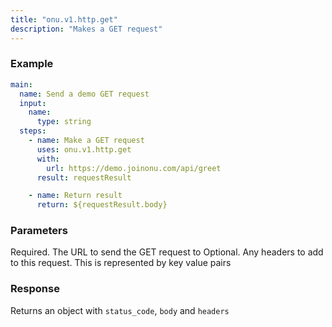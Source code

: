 ```yaml
---
title: "onu.v1.http.get"
description: "Makes a GET request"
---
```


### Example[](#example "Direct link to Example")

```yaml
main:
  name: Send a demo GET request
  input:
    name:
      type: string
  steps:
    - name: Make a GET request
      uses: onu.v1.http.get
      with:
        url: https://demo.joinonu.com/api/greet
      result: requestResult

    - name: Return result
      return: ${requestResult.body}
```

### Parameters

<ResponseField name="url">
  Required. The URL to send the GET request to
</ResponseField>

<ResponseField name="headers">
  Optional. Any headers to add to this request. This is represented by key value
  pairs
</ResponseField>

### Response

Returns an object with `status_code`, `body` and `headers`
